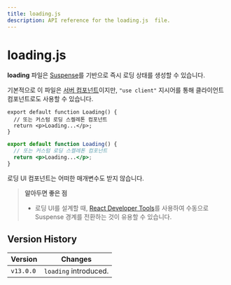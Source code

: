 ```yaml
---
title: loading.js
description: API reference for the loading.js  file.
---
```


# loading.js

**loading** 파일은 [Suspense](/docs/app/building-your-application/routing/loading-ui-and-streaming)를 기반으로 즉시 로딩 상태를 생성할 수 있습니다.

기본적으로 이 파일은 [서버 컴포넌트](/docs/app/building-your-application/rendering/server-components)이지만, `"use client"` 지시어를 통해 클라이언트 컴포넌트로도 사용할 수 있습니다.

```tsx filename="app/feed/loading.tsx" switcher
export default function Loading() {
  // 또는 커스텀 로딩 스켈레톤 컴포넌트
  return <p>Loading...</p>;
}
```

```jsx filename="app/feed/loading.js" switcher
export default function Loading() {
  // 또는 커스텀 로딩 스켈레톤 컴포넌트
  return <p>Loading...</p>;
}
```

로딩 UI 컴포넌트는 어떠한 매개변수도 받지 않습니다.

> **알아두면 좋은 점**
>
> - 로딩 UI를 설계할 때, [React Developer Tools](https://react.dev/learn/react-developer-tools)를 사용하여 수동으로 Suspense 경계를 전환하는 것이 유용할 수 있습니다.

## Version History

| Version   | Changes               |
| --------- | --------------------- |
| `v13.0.0` | `loading` introduced. |

